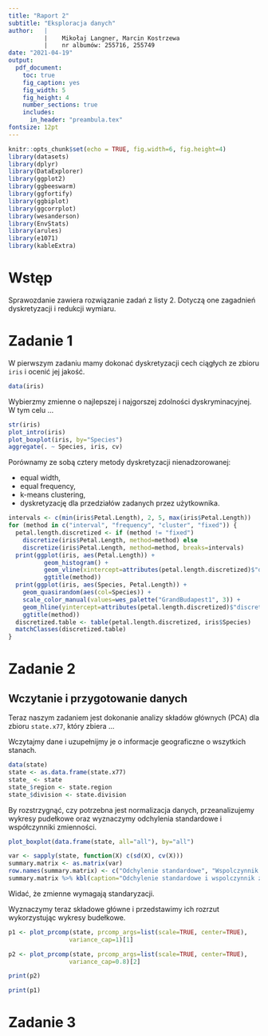 ```yaml
---
title: "Raport 2"
subtitle: "Eksploracja danych"
author:   |
          |    Mikołaj Langner, Marcin Kostrzewa
          |    nr albumów: 255716, 255749
date: "2021-04-19"
output: 
  pdf_document:
    toc: true
    fig_caption: yes
    fig_width: 5 
    fig_height: 4 
    number_sections: true
    includes:
      in_header: "preambula.tex" 
fontsize: 12pt 
---
```


```r
knitr::opts_chunk$set(echo = TRUE, fig.width=6, fig.height=4)
library(datasets)
library(dplyr)
library(DataExplorer)
library(ggplot2)
library(ggbeeswarm)
library(ggfortify)
library(ggbiplot)
library(ggcorrplot)
library(wesanderson)
library(EnvStats)
library(arules)
library(e1071)
library(kableExtra)
```

# Wstęp
<!--  można napisać trochę więcej -->

Sprawozdanie zawiera rozwiązanie zadań z listy 2. Dotyczą one zagadnień dyskretyzacji i redukcji wymiaru.

# Zadanie 1

W pierwszym zadaniu mamy dokonać dyskretyzacji cech ciągłych ze zbioru `iris` i ocenić jej jakość.

```r
data(iris)
```

Wybierzmy zmienne o najlepszej i najgorszej zdolności dyskryminacyjnej. W tym celu &hellip;

```r
str(iris)
plot_intro(iris)
plot_boxplot(iris, by="Species")
aggregate(. ~ Species, iris, cv)
```

Porównamy ze sobą cztery metody dyskretyzacji nienadzorowanej:

 - equal width,
 - equal frequency,
 - k-means clustering,
 - dyskretyzację dla przedziałów zadanych przez użytkownika.

```r
intervals <- c(min(iris$Petal.Length), 2, 5, max(iris$Petal.Length))
for (method in c("interval", "frequency", "cluster", "fixed")) {
  petal.length.discretized <- if (method != "fixed") 
    discretize(iris$Petal.Length, method=method) else 
    discretize(iris$Petal.Length, method=method, breaks=intervals)
  print(ggplot(iris, aes(Petal.Length)) +
          geom_histogram() +
          geom_vline(xintercept=attributes(petal.length.discretized)$"discretized:breaks") +
          ggtitle(method))
  print(ggplot(iris, aes(Species, Petal.Length)) +
    geom_quasirandom(aes(col=Species)) +
    scale_color_manual(values=wes_palette("GrandBudapest1", 3)) +
    geom_hline(yintercept=attributes(petal.length.discretized)$"discretized:breaks") +
    ggtitle(method))
  discretized.table <- table(petal.length.discretized, iris$Species)
  matchClasses(discretized.table)
}
```

# Zadanie 2

## Wczytanie i przygotowanie danych

Teraz naszym zadaniem jest dokonanie analizy składów głównych (PCA) dla zbioru `state.x77`, który zbiera &hellip;

Wczytajmy dane i uzupełnijmy je o informacje geograficzne o wszytkich stanach.

```r
data(state)
state <- as.data.frame(state.x77)
state_ <- state
state_$region <- state.region
state_$division <- state.division
```

By rozstrzygnąć, czy potrzebna jest normalizacja danych, przeanalizujemy wykresy pudełkowe oraz wyznaczymy odchylenia standardowe i współczynniki zmienności.


```r
plot_boxplot(data.frame(state, all="all"), by="all")
```

```r
var <- sapply(state, function(X) c(sd(X), cv(X)))
summary.matrix <- as.matrix(var)
row.names(summary.matrix) <- c("Odchylenie standardowe", "Wspolczynnik zmiennosci")
summary.matrix %>% kbl(caption="Odchylenie standardowe i wspolczynnik zmiennosci dla zmienych", format="latex", digits=3) %>% kable_styling(latex_options=c('hold_position', 'scale_down'))
```

Widać, że zmienne wymagają standaryzacji.

Wyznaczymy teraz składowe główne i przedstawimy ich rozrzut wykorzystując wykresy budełkowe.

```r
p1 <- plot_prcomp(state, prcomp_args=list(scale=TRUE, center=TRUE), 
                 variance_cap=1)[1]
```

```r
p2 <- plot_prcomp(state, prcomp_args=list(scale=TRUE, center=TRUE),
                 variance_cap=0.8)[2]
```

```r
print(p2)
```



```r
print(p1)
```

# Zadanie 3